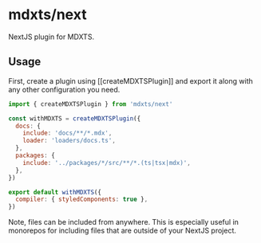 # mdxts/next

NextJS plugin for MDXTS.

## Usage

First, create a plugin using [[createMDXTSPlugin]] and export it along with any other configuration you need.

```js filename=next.config.mjs
import { createMDXTSPlugin } from 'mdxts/next'

const withMDXTS = createMDXTSPlugin({
  docs: {
    include: 'docs/**/*.mdx',
    loader: 'loaders/docs.ts',
  },
  packages: {
    include: '../packages/*/src/**/*.(ts|tsx|mdx)',
  },
})

export default withMDXTS({
  compiler: { styledComponents: true },
})
```

Note, files can be included from anywhere. This is especially useful in monorepos for including files that are outside of your NextJS project.
